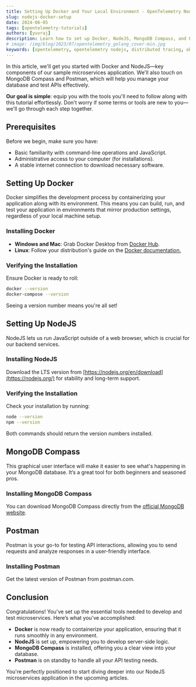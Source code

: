 ```yaml
---
title: Setting Up Docker and Your Local Environment - OpenTelemetry NodeJS
slug: nodejs-docker-setup
date: 2024-06-05
tags: [opentelemetry-tutorials]
authors: [yuvraj]
description: Learn how to set up Docker, NodeJS, MongoDB Compass, and Postman for your NodeJS microservices application. This guide covers essential tools and steps to prepare your local environment for implementing OpenTelemetry and SigNoz...
# image: /img/blog/2023/07/opentelemetry_golang_cover-min.jpg
keywords: [opentelemetry, opentelemetry nodejs, distributed tracing, observability, nodejs application monitoring, nodejs instrumentation, signoz]
---
```


<head>
  <link rel="canonical" href="https://signoz.io/opentelemetry/nodejs-docker-setup/"/>
</head>

<ArticleSeriesTop seriesKey="opentelemetry-nodejs" currentSlug="nodejs-docker-setup" />


In this article, we'll get you started with Docker and NodeJS—key components of our sample microservices application. We'll also touch on MongoDB Compass and Postman, which will help you manage your database and test APIs effectively.

**Our goal is simple**: equip you with the tools you'll need to follow along with this tutorial effortlessly. Don't worry if some terms or tools are new to you—we'll go through each step together.

## Prerequisites

Before we begin, make sure you have:

- Basic familiarity with command-line operations and JavaScript.
- Administrative access to your computer (for installations).
- A stable internet connection to download necessary software.

## Setting Up Docker

Docker simplifies the development process by containerizing your application along with its environment. This means you can build, run, and test your application in environments that mirror production settings, regardless of your local machine setup.

### Installing Docker

- **Windows and Mac**: Grab Docker Desktop from [Docker Hub](https://www.docker.com/products/docker-desktop/).
- **Linux**: Follow your distribution's guide on the [Docker documentation.](https://docs.docker.com/desktop/install/linux-install/)

### Verifying the Installation

Ensure Docker is ready to roll:

```bash
docker --version
docker-compose --version
```

Seeing a version number means you're all set!

## Setting Up NodeJS

NodeJS lets us run JavaScript outside of a web browser, which is crucial for our backend services.

### Installing NodeJS

Download the LTS version from [https://nodejs.org/en/download](https://nodejs.org/) for stability and long-term support.

### Verifying the Installation

Check your installation by running:

```bash
node --version
npm --version
```

Both commands should return the version numbers installed.

## MongoDB Compass

This graphical user interface will make it easier to see what's happening in your MongoDB database. It’s a great tool for both beginners and seasoned pros.

### Installing MongoDB Compass

You can download MongoDB Compass directly from the [official MongoDB website](https://www.mongodb.com/try/download/compass).

## Postman

Postman is your go-to for testing API interactions, allowing you to send requests and analyze responses in a user-friendly interface.

### Installing Postman

Get the latest version of Postman from postman.com.

## Conclusion

Congratulations! You've set up the essential tools needed to develop and test microservices. Here’s what you’ve accomplished:

- **Docker** is now ready to containerize your application, ensuring that it runs smoothly in any environment.
- **NodeJS** is set up, empowering you to develop server-side logic.
- **MongoDB Compass** is installed, offering you a clear view into your database.
- **Postman** is on standby to handle all your API testing needs.

You're perfectly positioned to start diving deeper into our NodeJS microservices application in the upcoming articles.

<ArticleSeriesBottom seriesKey="opentelemetry-nodejs" currentSlug="nodejs-docker-setup" />